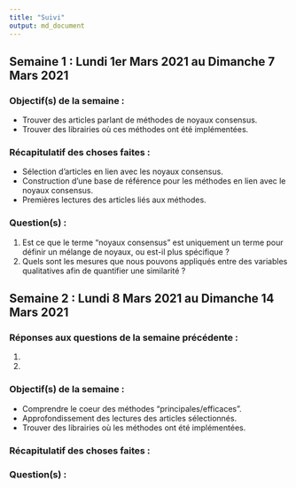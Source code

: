```yaml
---
title: "Suivi"
output: md_document
---
```


## Semaine 1 : Lundi 1er Mars 2021 au Dimanche 7 Mars 2021

### Objectif(s) de la semaine :

- Trouver des articles parlant de méthodes de noyaux consensus.
- Trouver des librairies où ces méthodes ont été implémentées.

### Récapitulatif des choses faites :

- Sélection d'articles en lien avec les noyaux consensus.
- Construction d'une base de référence pour les méthodes en lien avec le noyaux consensus.
- Premières lectures des articles liés aux méthodes.

### Question(s) :

1. Est ce que le terme "noyaux consensus" est uniquement un terme pour définir un mélange de noyaux, ou est-il plus spécifique ?
2. Quels sont les mesures que nous pouvons appliqués entre des variables qualitatives afin de quantifier une similarité ?



## Semaine 2 : Lundi 8 Mars 2021 au Dimanche 14 Mars 2021

### Réponses aux questions de la semaine précédente :

1.
2.

### Objectif(s) de la semaine :

- Comprendre le coeur des méthodes "principales/efficaces".
- Approfondissement des lectures des articles sélectionnés.
- Trouver des librairies où les méthodes ont été implémentées.

### Récapitulatif des choses faites :


### Question(s) :

